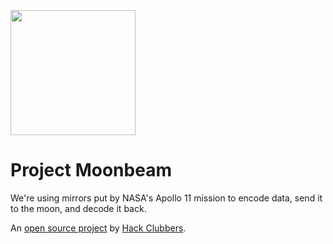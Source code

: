 <br />
<br />
<br />

<img src="moon.png" width="200px" />

# Project Moonbeam

We're using mirrors put by NASA's Apollo 11 mission to encode data, send it to the moon, and decode it back.

An [open source project](https://github.com/hackclub/moonbeam) by [Hack Clubbers](https://hackclub.com).
